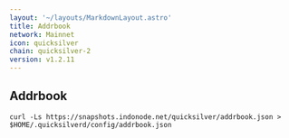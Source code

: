 ```yaml
---
layout: '~/layouts/MarkdownLayout.astro'
title: Addrbook
network: Mainnet
icon: quicksilver
chain: quicksilver-2
version: v1.2.11
---
```

## Addrbook

```
curl -Ls https://snapshots.indonode.net/quicksilver/addrbook.json > $HOME/.quicksilverd/config/addrbook.json
```